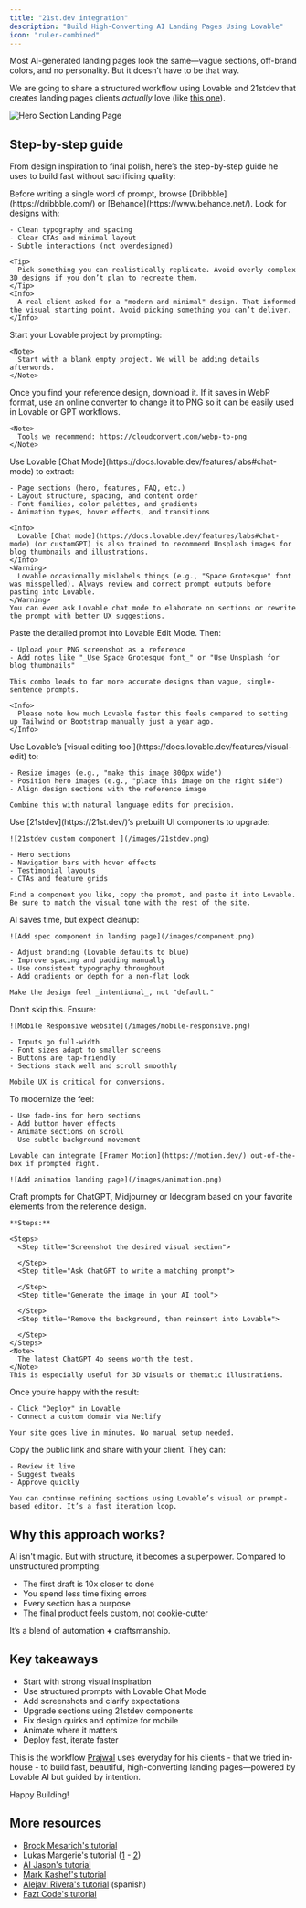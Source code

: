 ```yaml
---
title: "21st.dev integration"
description: "Build High-Converting AI Landing Pages Using Lovable"
icon: "ruler-combined"
---
```


Most AI-generated landing pages look the same—vague sections, off-brand colors, and no personality. But it doesn’t have to be that way.

We are going to share a structured workflow using Lovable and 21stdev that creates landing pages clients _actually_ love (like [this one](https://lovable.dev/projects/35d72d2e-6e25-40e5-9b0c-c0d1a7c1b727)).

![Hero Section Landing Page](/images/hero-section.png)

## Step-by-step guide

From design inspiration to final polish, here’s the step-by-step guide he uses to build fast without sacrificing quality:

<Steps>
  <Step title="Start with Design Inspiration, Not a Prompt">
    Before writing a single word of prompt, browse [Dribbble](https://dribbble.com/) or [Behance](https://www.behance.net/). Look for designs with:

    - Clean typography and spacing
    - Clear CTAs and minimal layout
    - Subtle interactions (not overdesigned)

    <Tip>
      Pick something you can realistically replicate. Avoid overly complex 3D designs if you don’t plan to recreate them.
    </Tip>
    <Info>
      A real client asked for a "modern and minimal" design. That informed the visual starting point. Avoid picking something you can’t deliver.
    </Info>
  </Step>
  <Step title="Start with a blank project">
    Start your Lovable project by prompting:

    <Note>
      Start with a blank empty project. We will be adding details afterwords.
    </Note>
  </Step>
  <Step title="Convert WebP to PNG and Prep Your Design Screenshot ">
    Once you find your reference design, download it. If it saves in WebP format, use an online converter to change it to PNG so it can be easily used in Lovable or GPT workflows.

    <Note>
      Tools we recommend: https://cloudconvert.com/webp-to-png
    </Note>
  </Step>
  <Step title="Turn Inspiration into a Detailed Prompt Using Chat Mode">
    Use Lovable [Chat Mode](https://docs.lovable.dev/features/labs#chat-mode) to extract:

    - Page sections (hero, features, FAQ, etc.)
    - Layout structure, spacing, and content order
    - Font families, color palettes, and gradients
    - Animation types, hover effects, and transitions

    <Info>
      Lovable [Chat mode](https://docs.lovable.dev/features/labs#chat-mode) (or customGPT) is also trained to recommend Unsplash images for blog thumbnails and illustrations.
    </Info>
    <Warning>
      Lovable occasionally mislabels things (e.g., "Space Grotesque" font was misspelled). Always review and correct prompt outputs before pasting into Lovable.
    </Warning>
    You can even ask Lovable chat mode to elaborate on sections or rewrite the prompt with better UX suggestions.
  </Step>
  <Step title=" Generate the First Draft with Lovable">
    Paste the detailed prompt into Lovable Edit Mode. Then:

    - Upload your PNG screenshot as a reference
    - Add notes like "_Use Space Grotesque font_" or "Use Unsplash for blog thumbnails"

    This combo leads to far more accurate designs than vague, single-sentence prompts.

    <Info>
      Please note how much Lovable faster this feels compared to setting up Tailwind or Bootstrap manually just a year ago.
    </Info>
  </Step>
  <Step title="Edit in Real Time: Visual + Text Prompts">
    Use Lovable’s [visual editing tool](https://docs.lovable.dev/features/visual-edit) to:

    - Resize images (e.g., "make this image 800px wide")
    - Position hero images (e.g., "place this image on the right side")
    - Align design sections with the reference image

    Combine this with natural language edits for precision.
  </Step>
  <Step title="Polish the Design with 21stdev Components">
    Use [21stdev](https://21st.dev/)’s prebuilt UI components to upgrade:

    ![21stdev custom component ](/images/21stdev.png)

    - Hero sections
    - Navigation bars with hover effects
    - Testimonial layouts
    - CTAs and feature grids

    Find a component you like, copy the prompt, and paste it into Lovable. Be sure to match the visual tone with the rest of the site.
  </Step>
  <Step title="Fix AI Misinterpretations">
    AI saves time, but expect cleanup:

    ![Add spec component in landing page](/images/component.png)

    - Adjust branding (Lovable defaults to blue)
    - Improve spacing and padding manually
    - Use consistent typography throughout
    - Add gradients or depth for a non-flat look

    Make the design feel _intentional_, not "default."
  </Step>
  <Step title="Optimize for Mobile (Non-Negotiable)">
    Don’t skip this. Ensure:

    ![Mobile Responsive website](/images/mobile-responsive.png)

    - Inputs go full-width
    - Font sizes adapt to smaller screens
    - Buttons are tap-friendly
    - Sections stack well and scroll smoothly

    Mobile UX is critical for conversions.
  </Step>
  <Step title="Add Light Animations and Microinteractions">
    To modernize the feel:

    - Use fade-ins for hero sections
    - Add button hover effects
    - Animate sections on scroll
    - Use subtle background movement

    Lovable can integrate [Framer Motion](https://motion.dev/) out-of-the-box if prompted right.

    ![Add animation landing page](/images/animation.png)
  </Step>
  <Step title="Generate Custom Visuals with AI (Optional)">
    Craft prompts for ChatGPT, Midjourney or Ideogram based on your favorite elements from the reference design.

    **Steps:**

    <Steps>
      <Step title="Screenshot the desired visual section">
        
      </Step>
      <Step title="Ask ChatGPT to write a matching prompt">
        
      </Step>
      <Step title="Generate the image in your AI tool">
        
      </Step>
      <Step title="Remove the background, then reinsert into Lovable">
        
      </Step>
    </Steps>
    <Note>
      The latest ChatGPT 4o seems worth the test.
    </Note>
    This is especially useful for 3D visuals or thematic illustrations.
  </Step>
  <Step title="Deploy with a Single Click">
    Once you’re happy with the result:

    - Click "Deploy" in Lovable
    - Connect a custom domain via Netlify

    Your site goes live in minutes. No manual setup needed.
  </Step>
  <Step title="Share with Clients & Iterate">
    Copy the public link and share with your client. They can:

    - Review it live
    - Suggest tweaks
    - Approve quickly

    You can continue refining sections using Lovable’s visual or prompt-based editor. It’s a fast iteration loop.
  </Step>
</Steps>

## Why this approach works?

AI isn't magic. But with structure, it becomes a superpower. Compared to unstructured prompting:

- The first draft is 10x closer to done
- You spend less time fixing errors
- Every section has a purpose
- The final product feels custom, not cookie-cutter

It’s a blend of automation **\+** craftsmanship.

## Key takeaways

- Start with strong visual inspiration
- Use structured prompts with Lovable Chat Mode
- Add screenshots and clarify expectations
- Upgrade sections using 21stdev components
- Fix design quirks and optimize for mobile
- Animate where it matters
- Deploy fast, iterate faster

This is the workflow [Prajwal](https://x.com/PrajwalTomar_/status/1902371273147064772) uses everyday for his clients - that we tried in-house - to build fast, beautiful, high-converting landing pages—powered by Lovable AI but guided by intention.

Happy Building\!

## More resources

- [Brock Mesarich's tutorial](https://www.youtube.com/watch?v=v48gJFQvE1Y&pp=ygUPbG92YWJsZSAyMXN0ZGV2)
- Lukas Margerie's tutorial ([1](https://www.youtube.com/watch?v=-GiBI0leMHU&t=30s&pp=ygUPbG92YWJsZSAyMXN0ZGV2) - [2](https://www.youtube.com/watch?v=uqdFobvoRQQ&pp=ygUPbG92YWJsZSAyMXN0ZGV20gcJCb0Ag7Wk3p_U))
- [AI Jason's tutorial](https://www.youtube.com/watch?v=8MPElOdNjtk&pp=ygUPbG92YWJsZSAyMXN0ZGV2)
- [Mark Kashef's tutorial](https://www.youtube.com/watch?v=Zv7N0SxfpRM&t=269s&pp=ygUPbG92YWJsZSAyMXN0ZGV2)
- [Alejavi Rivera's tutorial](https://www.youtube.com/watch?v=mMBp0uGZOWw&pp=ygUPbG92YWJsZSAyMXN0ZGV2) (spanish)
- [Fazt Code's tutorial](https://www.youtube.com/watch?v=RGZeP1_oMoY&pp=ygUPbG92YWJsZSAyMXN0ZGV2)